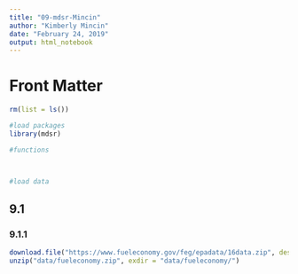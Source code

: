 ```yaml
---
title: "09-mdsr-Mincin"
author: "Kimberly Mincin"
date: "February 24, 2019"
output: html_notebook
---
```


# Front Matter
```r
rm(list = ls())

#load packages
library(mdsr)

#functions



#load data


```


## 9.1


### 9.1.1

```r
download.file("https://www.fueleconomy.gov/feg/epadata/16data.zip", destfile = "data/fueleconomy.zip")
unzip("data/fueleconomy.zip", exdir = "data/fueleconomy/")
```









